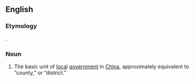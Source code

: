 ==English==

===Etymology===
{{etyl|zh}} {{term|县|tr=hsien|lang=zh}}.

===Noun===
{{en-noun}}
{{wikipedia}}

#The basic unit of [[local]] [[government]] in [[China]], approximately equivalent to “county,” or “district.”